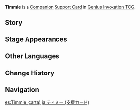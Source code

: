 {{About|the [[Genius Invokation TCG]] Support Card|the [[NPC]]|Timmie}}
{{Genius Invokation TCG Infobox
|title     = Timmie
|id        = 322007
|image     = Timmie Support Card.png
|type      = Support Card
|group     = Companion
|effect    = '''Triggers automatically once per Round:''' This card gains '''1 Pigeon'''.<br>When this card gains '''3 Pigeons''', discard this card, then draw 1 card and create {{TCG Icon|Omni Dice|notext=1}} '''Omni Element''' ×1.
|matching  = 0
|source1   = Defeat [[Timmie]] in [[Genius Invokation TCG]]
|source2   = {{Sold By}}
|features  = Timmie;White Pigeon
}}
'''Timmie''' is a [[Companion Card|Companion]] [[Support Card]] in [[Genius Invokation TCG]].

==Story==
{{Description|"Will pigeons that have flown away come back?"|title="Pure Patience" Timmie}}

==Stage Appearances==
{{Genius Invokation TCG Stage Appearances}}

==Other Languages==
{{Other Languages|Transclude=Timmie}}

==Change History==
{{Change History|3.3}}

==Navigation==
{{Genius Invokation TCG Navbox|Support Card Obtainable}}

[[es:Timmie (carta)]]
[[ja:ティミー (支援カード)]]